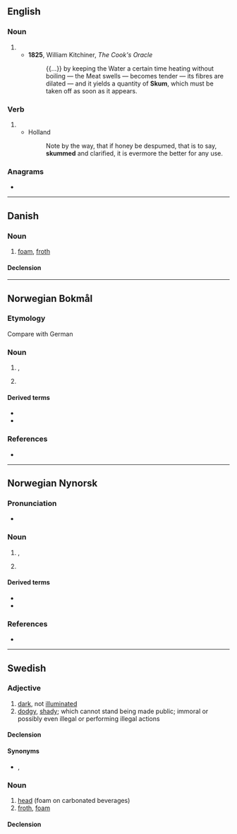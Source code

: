 ==English==

===Noun===
{{en-noun|?}}

# {{obsolete form of|scum|lang=en|gloss=surface impurities|lang=en}}
#* '''1825''', William Kitchiner, ''The Cook's Oracle''
#*: {{...}} by keeping the Water a certain time heating without boiling — the Meat swells — becomes tender — its fibres are dilated — and it yields a quantity of '''Skum''', which must be taken off as soon as it appears.

===Verb===
{{en-verb|skums|skumming|skummed}}

# {{obsolete form of|scum|lang=en|gloss=remove surface impurities|lang=en}}
#* Holland
#*: Note by the way, that if honey be despumed, that is to say, '''skummed''' and clarified, it is evermore the better for any use.

===Anagrams===
* {{anagrams|en|musk}}

----

==Danish==

===Noun===
{{da-noun}}

# [[foam]], [[froth]]

====Declension====
{{da-decl|et|dc=1|n=sg}}

----

==Norwegian Bokmål==
{{wikipedia|lang=no}}

===Etymology===
Compare with German {{m|de|Schaum}}

===Noun===
{{head|nb|noun|g=n|definite singular|skummet}}

# {{l|en|foam}}, {{l|en|froth}}
# {{qualifier|from soap, shampoo}} {{l|en|lather}}

====Derived terms====
* {{l|nb|barberskum}}
* {{l|nb|skumgummi}}

===References===
* {{R:The Bokmål Dictionary}}

----

==Norwegian Nynorsk==
{{wikipedia|lang=nn}}

===Pronunciation===
* {{IPA|/skʊmː/|lang=no}}

===Noun===
{{head|nn|noun|g=n|definite singular|skummet}}

# {{l|en|foam}}, {{l|en|froth}}
# {{qualifier|from soap, shampoo}} {{l|en|lather}}

====Derived terms====
* {{l|nn|barberskum}}
* {{l|nn|skumgummi}}

===References===
* {{R:The Nynorsk Dictionary}}

----

==Swedish==

===Adjective===
{{sv-adj|skummare|skummast}}

# [[dark]], not [[illuminate]]d
# [[dodgy]], [[shady]]; which cannot stand being made public; immoral or possibly even illegal or performing illegal actions

====Declension====
{{sv-adj-reg|alt=skumm}}

====Synonyms====
* {{sense|dark}} {{l|sv|mörk}}, {{l|sv|oupplyst}}

===Noun===
{{sv-noun|n}}

# [[head]] (foam on carbonated beverages)
# [[froth]], [[foam]]

====Declension====
{{sv-infl-noun-n-zero|stem=skumm}}